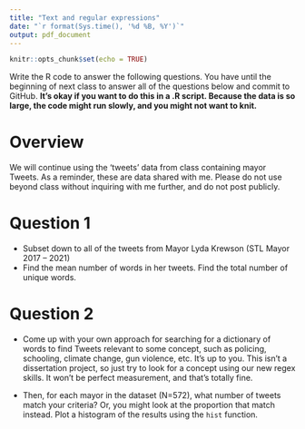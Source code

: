 ```yaml
---
title: "Text and regular expressions"
date: "`r format(Sys.time(), '%d %B, %Y')`"
output: pdf_document
---
```


```r
knitr::opts_chunk$set(echo = TRUE)
```

Write the R code to answer the following questions. You have until the beginning of next class to answer all of the questions below and commit to GitHub.  **It's okay if you want to do this in a .R script.  Because the data is so large, the code might run slowly, and you might not want to knit.**

# Overview

We will continue using the 'tweets' data from class containing mayor Tweets.  As a reminder, these are data shared with me.  Please do not use beyond class without inquiring with me further, and do not post publicly.

# Question 1

- Subset down to all of the tweets from Mayor Lyda Krewson (STL Mayor 2017 – 2021)
- Find the mean number of words in her tweets. Find the total number of unique words.


# Question 2

- Come up with your own approach for searching for a dictionary of words to find Tweets relevant to some concept, such as policing, schooling, climate change, gun violence, etc.  It's up to you.  This isn't a dissertation project, so just try to look for a concept using our new regex skills.  It won't be perfect measurement, and that's totally fine.

- Then, for each mayor in the dataset (N=572), what number of tweets match your criteria?  Or, you might look at the proportion that match instead. Plot a histogram of the results using the `hist` function.



